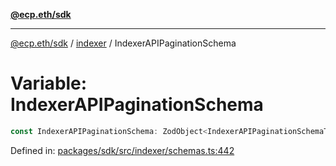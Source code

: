 [**@ecp.eth/sdk**](../../index.mdx)

***

[@ecp.eth/sdk](/sdk-reference/index.mdx) / [indexer](/sdk-reference/indexer/index.mdx) / IndexerAPIPaginationSchema

# Variable: IndexerAPIPaginationSchema

```ts
const IndexerAPIPaginationSchema: ZodObject<IndexerAPIPaginationSchemaType>;
```

Defined in: [packages/sdk/src/indexer/schemas.ts:442](https://github.com/ecp-eth/comments-monorepo/blob/main/packages/sdk/src/indexer/schemas.ts#L442)
